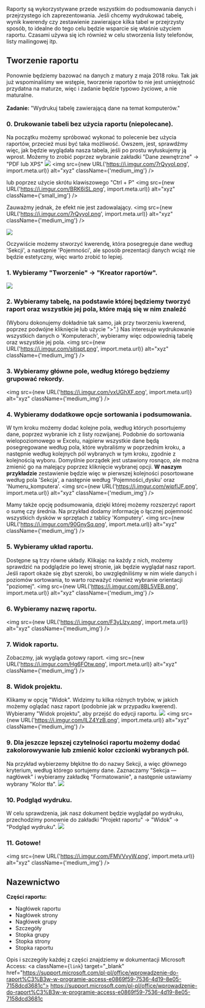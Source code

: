 Raporty są wykorzystywane przede wszystkim do podsumowania danych i przejrzystego ich zaprezentowania.
Jeśli chcemy wydrukować tabelę, wynik kwerendy czy zestawienie zawierające kilka tabel w przejrzysty sposób,
to idealne do tego celu będzie wsparcie się właśnie użyciem raportu. Czasami używa się ich również w celu stworzenia
listy telefonów, listy mailingowej itp.

## Tworzenie raportu
Ponownie będziemy bazować na danych z matury z maja 2018 roku. Tak jak już wspominaliśmy we wstępie, tworzenie raportów to
nie jest umiejętność przydatna na maturze, więc i zadanie będzie typowo życiowe, a nie maturalne. <br/><br/>
**Zadanie:** "Wydrukuj tabelę zawierającą dane na temat komputerów." <br/>

### 0. Drukowanie tabeli bez użycia raportu (niepolecane).
Na początku możemy spróbować wykonać to polecenie bez użycia raportów, przecież musi być taka możliwość.
Owszem, jest, sprawdźmy więc, jak będzie wyglądała nasza tabela, jeśli po prostu wyłuskujemy ją wprost.
Możemy to zrobić poprzez wybranie zakładki "Dane zewnętrzne" -> "PDF lub XPS"
![](https://i.imgur.com/aysQXCh.png)
<img src={new URL('https://i.imgur.com/7rQyyoI.png', import.meta.url)} alt="xyz" className={'medium_img'} />

lub poprzez użycie skrótu klawiszowego "Ctrl + P"
<img src={new URL('https://i.imgur.com/BRK6iSL.png', import.meta.url)} alt="xyz" className={'small_img'} />

Zauważmy jednak, że efekt nie jest zadowalający.
<img src={new URL('https://i.imgur.com/7rQyyoI.png', import.meta.url)} alt="xyz" className={'medium_img'} />

![](https://i.imgur.com/je8NA5j.png)

Oczywiście możemy stworzyć kwerendę, która posegreguje dane według 'Sekcji', a następnie 'Pojemności',
ale sposób prezentacji danych wciąż nie będzie estetyczny, więc warto zrobić to lepiej.

### 1. Wybieramy "Tworzenie" -> "Kreator raportów".
![](https://i.imgur.com/ncV4FKF.png)

### 2. Wybieramy tabelę, na podstawie której będziemy tworzyć raport oraz wszystkie jej pola, które mają się w nim znaleźć
(Wyboru dokonujemy dokładnie tak samo, jak przy tworzeniu kwerend, poprzez podwójne kliknięcie lub użycie ">".)
Nas interesuje wydrukowanie wszystkich danych o 'Komputerach', wybieramy więc odpowiednią tabelę oraz wszystkie jej pola.
<img src={new URL('https://i.imgur.com/sitjspt.png', import.meta.url)} alt="xyz" className={'medium_img'} />

### 3. Wybieramy główne pole, według którego będziemy grupować rekordy.
<img src={new URL('https://i.imgur.com/vxUGhXF.png', import.meta.url)} alt="xyz" className={'medium_img'} />

### 4. Wybieramy dodatkowe opcje sortowania i podsumowania.
W tym kroku możemy dodać kolejne pola, według których posortujemy dane, poprzez wybranie ich z listy rozwijanej.
Podobnie do sortowania wielopoziomowego w Excelu, najpierw wszystkie dane będą posegregowane według pola,
które wybraliśmy w poprzednim kroku, a następnie według kolejnych pól wybranych w tym kroku, zgodnie z kolejnością wyboru.
Domyślnie porządek jest ustawiony rosnąco, ale można zmienić go na malejący poprzez kliknięcie wybranej opcji.
**W naszym przykładzie** zestawienie będzie więc w pierwszej kolejności posortowane według pola 'Sekcja',
a następnie według 'Pojemności_dysku' oraz 'Numeru_komputera'.
<img src={new URL('https://i.imgur.com/wipflJF.png', import.meta.url)} alt="xyz" className={'medium_img'} />

Mamy także opcję podsumowania, dzięki której możemy rozszerzyć raport o sumę czy średnia.
Na przykład dodamy informację o łącznej pojemność wszystkich dysków w sprzętach z tablicy 'Komputery'.
<img src={new URL('https://i.imgur.com/90GnySq.png', import.meta.url)} alt="xyz" className={'medium_img'} />

### 5. Wybieramy układ raportu.
Dostępne są trzy równe układy. Klikając na każdy z nich, możemy sprawdzić na podglądzie po lewej stronie,
jak będzie wyglądał nasz raport. Jeśli raport okaże się zbyt szeroki, bo uwzględniliśmy w nim wiele danych
i poziomów sortowania, to warto rozważyć również wybranie orientacji "poziomej".
<img src={new URL('https://i.imgur.com/8BL5VEB.png', import.meta.url)} alt="xyz" className={'medium_img'} />

### 6. Wybieramy nazwę raportu.
<img src={new URL('https://i.imgur.com/F3yLlzy.png', import.meta.url)} alt="xyz" className={'medium_img'} />

### 7. Widok raportu.
Zobaczmy, jak wygląda gotowy raport.
<img src={new URL('https://i.imgur.com/Hg6FOtw.png', import.meta.url)} alt="xyz" className={'medium_img'} />

### 8. Widok projektu.
Klikamy w opcję "Widok". Widzimy tu kilka różnych trybów, w jakich możemy oglądać nasz raport (podobnie jak w przypadku kwerend).
Wybieramy "Widok projektu", aby przejść do edycji raportu.
![](https://i.imgur.com/HPZ7QKC.png)
<img src={new URL('https://i.imgur.com/ILZ4YzB.png', import.meta.url)} alt="xyz" className={'medium_img'} />

### 9. Dla jeszcze lepszej czytelności raportu możemy dodać zakolorowywanie lub zmienić kolor czcionki wybranych pól.
Na przykład wybierzemy błękitne tło do nazwy Sekcji, a więc głównego kryterium, według którego sortujemy dane.
Zaznaczamy "Sekcja — nagłówek" i wybieramy zakładkę "Formatowanie", a następnie ustawiamy wybrany "Kolor tła".
![](https://i.imgur.com/tElJruM.png)

### 10. Podgląd wydruku.
W celu sprawdzenia, jak nasz dokument będzie wyglądał po wydruku, przechodzimy ponownie do zakładki
"Projekt raportu" -> "Widok" -> "Podgląd wydruku".
![](https://i.imgur.com/W70O0c2.png)

### 11. Gotowe!
<img src={new URL('https://i.imgur.com/FMVVvyW.png', import.meta.url)} alt="xyz" className={'medium_img'} />

## Nazewnictwo

**Części raportu:**
* Nagłówek raportu
* Nagłówek strony
* Nagłówek grupy
* Szczegóły
* Stopka grupy
* Stopka strony
* Stopka raportu

Opis i szczegóły każdej z części znajdziemy w dokumentacji Microsoft Access: 
<a className={`link`} target="_blank" href="https://support.microsoft.com/pl-pl/office/wprowadzenie-do-raport%C3%B3w-w-programie-access-e0869f59-7536-4d19-8e05-7158dcd3681c"> https://support.microsoft.com/pl-pl/office/wprowadzenie-do-raport%C3%B3w-w-programie-access-e0869f59-7536-4d19-8e05-7158dcd3681c</a>
